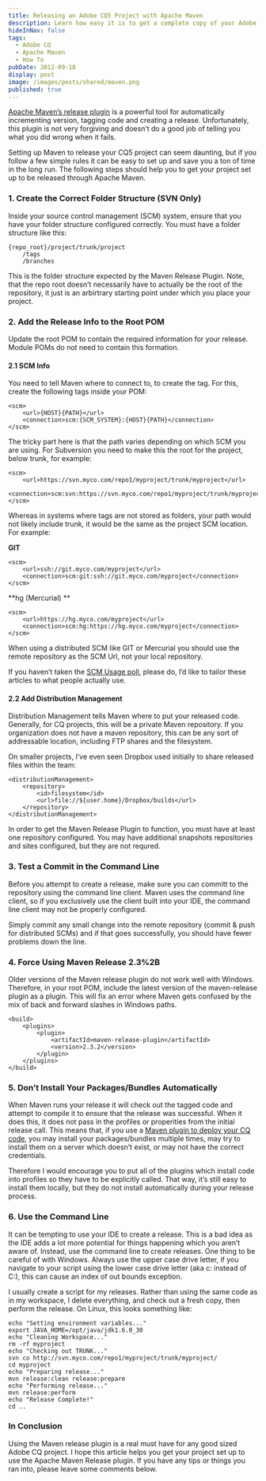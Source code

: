 ```yaml
---
title: Releasing an Adobe CQ5 Project with Apache Maven
description: Learn how easy it is to get a complete copy of your Adobe CQ configuration
hideInNav: false
tags:
  - Adobe CQ
  - Apache Maven
  - How To
pubDate: 2012-09-18
display: post
image: /images/posts/shared/maven.png
published: true
---
```


[Apache Maven’s release plugin](http://maven.apache.org/plugins/maven-release-plugin/) is a powerful tool for automatically incrementing version, tagging code and creating a release. Unfortunately, this plugin is not very forgiving and doesn’t do a good job of telling you what you did wrong when it fails. 

Setting up Maven to release your CQ5 project can seem daunting, but if you follow a few simple rules it can be easy to set up and save you a ton of time in the long run. The following steps should help you to get your project set up to be released through Apache Maven.

### 1\. Create the Correct Folder Structure (SVN Only)

Inside your source control management (SCM) system, ensure that you have your folder structure configured correctly. You must have a folder structure like this:

```
{repo_root}/project/trunk/project
    /tags
    /branches

```

This is the folder structure expected by the Maven Release Plugin. Note, that the repo root doesn’t necessarily have to actually be the root of the repository, it just is an arbirtrary starting point under which you place your project.

### 2\. Add the Release Info to the Root POM

Update the root POM to contain the required information for your release. Module POMs do not need to contain this formation.

#### 2.1 SCM Info

You need to tell Maven where to connect to, to create the tag. For this, create the following tags inside your POM:

```
<scm>
    <url>{HOST}{PATH}</url>
    <connection>scm:{SCM_SYSTEM}:{HOST}{PATH}</connection>
</scm>

```

The tricky part here is that the path varies depending on which SCM you are using. For Subversion you need to make this the root for the project, below trunk, for example:

```
<scm>
    <url>https://svn.myco.com/repo1/myproject/trunk/myproject</url>
    <connection>scm:svn:https://svn.myco.com/repo1/myproject/trunk/myproject</connection>
</scm>

```

Whereas in systems where tags are not stored as folders, your path would not likely include trunk, it would be the same as the project SCM location. For example:

**GIT**

```
<scm>
    <url>ssh://git.myco.com/myproject</url>
    <connection>scm:git:ssh://git.myco.com/myproject</connection>
</scm>

```

\*\*hg (Mercurial) \*\*

```
<scm>
    <url>https://hg.myco.com/myproject</url>
    <connection>scm:hg:https://hg.myco.com/myproject</connection>
</scm>

```

When using a distributed SCM like GIT or Mercurial you should use the remote repository as the SCM Url, not your local repository.

If you haven’t taken the [SCM Usage poll](http://labs.sixdimensions.com/poll/what-primary-scm-system-you-use-your-cq5-projects), please do, I’d like to tailor these articles to what people actually use.

#### 2.2 Add Distribution Management

Distribution Management tells Maven where to put your released code. Generally, for CQ projects, this will be a private Maven repository. If you organization does not have a maven repository, this can be any sort of addressable location, including FTP shares and the filesystem.

On smaller projects, I’ve even seen Dropbox used initially to share released files within the team:

```
<distributionManagement>
    <repository>
        <id>filesystem</id>
        <url>file://${user.home}/Dropbox/builds</url>
    </repository>
</distributionManagement>

```

In order to get the Maven Release Plugin to function, you must have at least one repository configured. You may have additional snapshots repositories and sites configured, but they are not requred.

### 3\. Test a Commit in the Command Line

Before you attempt to create a release, make sure you can committ to the repository using the command line client. Maven uses the command line client, so if you exclusively use the client built into your IDE, the command line client may not be properly configured.

Simply commit any small change into the remote repository (commit & push for distributed SCMs) and if that goes successfully, you should have fewer problems down the line.

### 4\. Force Using Maven Release 2.3%2B

Older versions of the Maven release plugin do not work well with Windows. Therefore, in your root POM, include the latest version of the maven-release plugin as a plugin. This will fix an error where Maven gets confused by the mix of back and forward slashes in Windows paths.

```
<build>
    <plugins>
        <plugin>
            <artifactId>maven-release-plugin</artifactId>
            <version>2.3.2</version>
        </plugin>
    </plugins>
</build>

```

### 5\. Don’t Install Your Packages/Bundles Automatically

When Maven runs your release it will check out the tagged code and attempt to compile it to ensure that the release was successful. When it does this, it does not pass in the profiles or properities from the initial release call. This means that, if you use a [Maven plugin to deploy your CQ code](http://sixdimensions.github.io/cq-deploy-plugin/), you may install your packages/bundles multiple times, may try to install them on a server which doesn’t exist, or may not have the correct credentials.

Therefore I would encourage you to put all of the plugins which install code into profiles so they have to be explicitly called. That way, it’s still easy to install them locally, but they do not install automatically during your release process.

### 6\. Use the Command Line

It can be tempting to use your IDE to create a release. This is a bad idea as the IDE adds a lot more potential for things happening which you aren’t aware of. Instead, use the command line to create releases. One thing to be careful of with Windows. Always use the upper case drive letter, if you navigate to your script using the lower case drive letter (aka c: instead of C:), this can cause an index of out bounds exception. 

I usually create a script for my releases. Rather than using the same code as in my workspace, I delete everything, and check out a fresh copy, then perform the release. On Linux, this looks something like:

```
echo "Setting environment variables..."
export JAVA_HOME=/opt/java/jdk1.6.0_30
echo "Cleaning Workspace..."
rm -rf myproject
echo "Checking out TRUNK..."
svn co http://svn.myco.com/repo1/myproject/trunk/myproject/
cd myproject
echo "Preparing release..."
mvn release:clean release:prepare
echo "Performing release..."
mvn release:perform
echo "Release Complete!"
cd ..

```

### In Conclusion

Using the Maven release plugin is a real must have for any good sized Adobe CQ project. I hope this article helps you get your project set up to use the Apache Maven Release plugin. If you have any tips or things you ran into, please leave some comments below.
